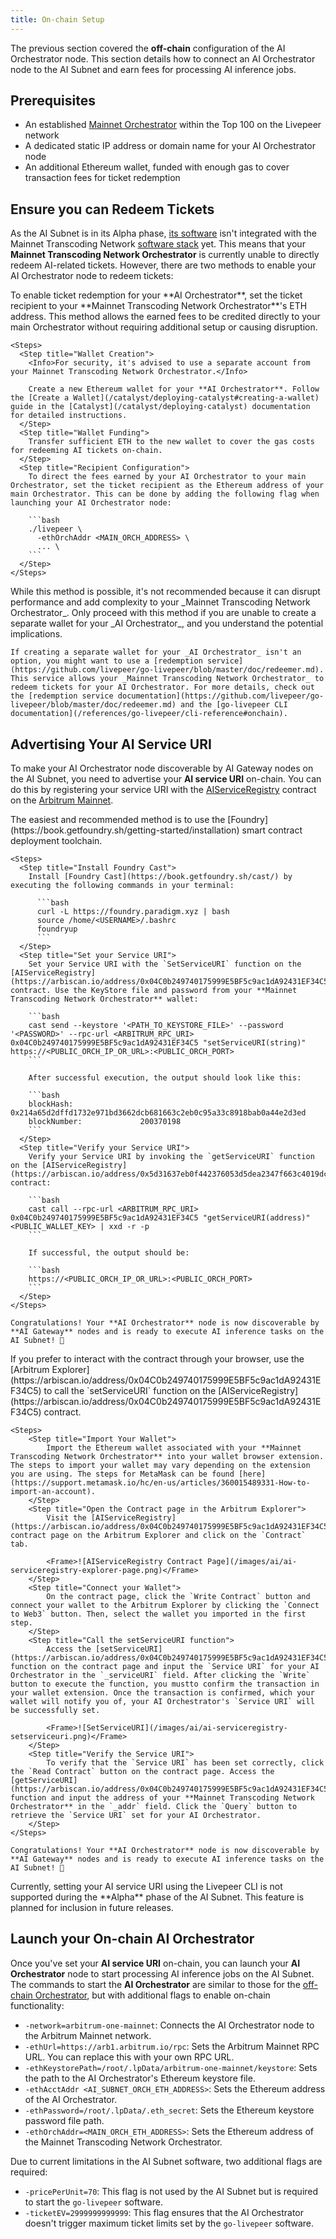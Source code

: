 ```yaml
---
title: On-chain Setup
---
```


The previous section covered the **off-chain** configuration of the AI
Orchestrator node. This section details how to connect an AI Orchestrator node
to the AI Subnet and earn fees for processing AI inference jobs.

## Prerequisites

- An established [Mainnet Orchestrator](/orchestrators/guides/get-started)
  within the Top 100 on the Livepeer network
- A dedicated static IP address or domain name for your AI Orchestrator node
- An additional Ethereum wallet, funded with enough gas to cover transaction
  fees for ticket redemption

## Ensure you can Redeem Tickets

As the AI Subnet is in its Alpha phase,
[its software](https://github.com/livepeer/go-livepeer/tree/ai-video) isn't
integrated with the Mainnet Transcoding Network
[software stack](https://github.com/livepeer/go-livepeer) yet. This means that
your **Mainnet Transcoding Network Orchestrator** is currently unable to
directly redeem AI-related tickets. However, there are two methods to enable
your AI Orchestrator node to redeem tickets:

<Tabs>
  <Tab title="Set Ticket Recipient (recommended)">
    To enable ticket redemption for your **AI Orchestrator**, set the ticket recipient to your **Mainnet Transcoding Network Orchestrator**'s ETH address. This method allows the earned fees to be credited directly to your main Orchestrator without requiring additional setup or causing disruption.

    <Steps>
      <Step title="Wallet Creation">
        <Info>For security, it's advised to use a separate account from your Mainnet Transcoding Network Orchestrator.</Info>

        Create a new Ethereum wallet for your **AI Orchestrator**. Follow the [Create a Wallet](/catalyst/deploying-catalyst#creating-a-wallet) guide in the [Catalyst](/catalyst/deploying-catalyst) documentation for detailed instructions.
      </Step>
      <Step title="Wallet Funding">
        Transfer sufficient ETH to the new wallet to cover the gas costs for redeeming AI tickets on-chain.
      </Step>
      <Step title="Recipient Configuration">
        To direct the fees earned by your AI Orchestrator to your main Orchestrator, set the ticket recipient as the Ethereum address of your main Orchestrator. This can be done by adding the following flag when launching your AI Orchestrator node:

        ```bash
        ./livepeer \
          -ethOrchAddr <MAIN_ORCH_ADDRESS> \
          ... \
        ```
      </Step>
    </Steps>

  </Tab>
  <Tab title="Use Redemption Service">
    <Warning>While this method is possible, it's not recommended because it can disrupt performance and add complexity to your _Mainnet Transcoding Network Orchestrator_. Only proceed with this method if you are unable to create a separate wallet for your _AI Orchestrator_, and you understand the potential implications.</Warning>

    If creating a separate wallet for your _AI Orchestrator_ isn't an option, you might want to use a [redemption service](https://github.com/livepeer/go-livepeer/blob/master/doc/redeemer.md). This service allows your _Mainnet Transcoding Network Orchestrator_ to redeem tickets for your AI Orchestrator. For more details, check out the [redemption service documentation](https://github.com/livepeer/go-livepeer/blob/master/doc/redeemer.md) and the [go-livepeer CLI documentation](/references/go-livepeer/cli-reference#onchain).

  </Tab>

</Tabs>

## Advertising Your AI Service URI

To make your AI Orchestrator node discoverable by AI Gateway nodes on the AI
Subnet, you need to advertise your **AI service URI** on-chain. You can do this
by registering your service URI with the
[AIServiceRegistry](https://arbiscan.io/address/0x04C0b249740175999E5BF5c9ac1dA92431EF34C5)
contract on the [Arbitrum Mainnet](https://arbitrum.io).

<Tabs>
  <Tab title="Use Foundry Cast">
    The easiest and recommended method is to use the [Foundry](https://book.getfoundry.sh/getting-started/installation) smart contract deployment toolchain.

    <Steps>
      <Step title="Install Foundry Cast">
        Install [Foundry Cast](https://book.getfoundry.sh/cast/) by executing the following commands in your terminal:

          ```bash
          curl -L https://foundry.paradigm.xyz | bash
          source /home/<USERNAME>/.bashrc
          foundryup
          ```
      </Step>
      <Step title="Set your Service URI">
        Set your Service URI with the `SetServiceURI` function on the [AIServiceRegistry](https://arbiscan.io/address/0x04C0b249740175999E5BF5c9ac1dA92431EF34C5) contract. Use the KeyStore file and password from your **Mainnet Transcoding Network Orchestrator** wallet:

        ```bash
        cast send --keystore '<PATH_TO_KEYSTORE_FILE>' --password '<PASSWORD>' --rpc-url <ARBITRUM_RPC_URI> 0x04C0b249740175999E5BF5c9ac1dA92431EF34C5 "setServiceURI(string)" https://<PUBLIC_ORCH_IP_OR_URL>:<PUBLIC_ORCH_PORT>
        ```

        After successful execution, the output should look like this:

        ```bash
        blockHash:               0x214a65d2dffd1732e971bd3662dcb681663c2eb0c95a33c8918bab0a44e2d3ed
        blockNumber:             200370198
        ```
      </Step>
      <Step title="Verify your Service URI">
        Verify your Service URI by invoking the `getServiceURI` function on the [AIServiceRegistry](https://arbiscan.io/address/0x5d31637eb0f442376053d5dea2347f663c4019dc) contract:

        ```bash
        cast call --rpc-url <ARBITRUM_RPC_URI> 0x04C0b249740175999E5BF5c9ac1dA92431EF34C5 "getServiceURI(address)" <PUBLIC_WALLET_KEY> | xxd -r -p
        ```

        If successful, the output should be:

        ```bash
        https://<PUBLIC_ORCH_IP_OR_URL>:<PUBLIC_ORCH_PORT>
        ```
      </Step>
    </Steps>

    Congratulations! Your **AI Orchestrator** node is now discoverable by **AI Gateway** nodes and is ready to execute AI inference tasks on the AI Subnet! 🚀

  </Tab>
  <Tab title="Use Arbitrum Explorer">
    If you prefer to interact with the contract through your browser, use the [Arbitrum Explorer](https://arbiscan.io/address/0x04C0b249740175999E5BF5c9ac1dA92431EF34C5) to call the `setServiceURI` function on the [AIServiceRegistry](https://arbiscan.io/address/0x04C0b249740175999E5BF5c9ac1dA92431EF34C5) contract.

    <Steps>
        <Step title="Import Your Wallet">
            Import the Ethereum wallet associated with your **Mainnet Transcoding Network Orchestrator** into your wallet browser extension. The steps to import your wallet may vary depending on the extension you are using. The steps for MetaMask can be found [here](https://support.metamask.io/hc/en-us/articles/360015489331-How-to-import-an-account).
        </Step>
        <Step title="Open the Contract page in the Arbitrum Explorer">
            Visit the [AIServiceRegistry](https://arbiscan.io/address/0x04C0b249740175999E5BF5c9ac1dA92431EF34C5) contract page on the Arbitrum Explorer and click on the `Contract` tab.

            <Frame>![AIServiceRegistry Contract Page](/images/ai/ai-serviceregistry-explorer-page.png)</Frame>
        </Step>
        <Step title="Connect your Wallet">
            On the contract page, click the `Write Contract` button and connect your wallet to the Arbitrum Explorer by clicking the `Connect to Web3` button. Then, select the wallet you imported in the first step.
        </Step>
        <Step title="Call the setServiceURI function">
            Access the [setServiceURI](https://arbiscan.io/address/0x04C0b249740175999E5BF5c9ac1dA92431EF34C5#writeContract#F2) function on the contract page and input the `Service URI` for your AI Orchestrator in the `_serviceURI` field. After clicking the `Write` button to execute the function, you mustto confirm the transaction in your wallet extension. Once the transaction is confirmed, which your wallet will notify you of, your AI Orchestrator's `Service URI` will be successfully set.

            <Frame>![SetServiceURI](/images/ai/ai-serviceregistry-setserviceuri.png)</Frame>
        </Step>
        <Step title="Verify the Service URI">
            To verify that the `Service URI` has been set correctly, click the `Read Contract` button on the contract page. Access the [getServiceURI](https://arbiscan.io/address/0x04C0b249740175999E5BF5c9ac1dA92431EF34C5#readContract#F2) function and input the address of your **Mainnet Transcoding Network Orchestrator** in the `_addr` field. Click the `Query` button to retrieve the `Service URI` set for your AI Orchestrator.
        </Step>
    </Steps>

    Congratulations! Your **AI Orchestrator** node is now discoverable by **AI Gateway** nodes and is ready to execute AI inference tasks on the AI Subnet! 🚀

  </Tab>
  <Tab title="Use Livepeer CLI">
    <Note>Currently, setting your AI service URI using the Livepeer CLI is not supported during the **Alpha** phase of the AI Subnet. This feature is planned for inclusion in future releases.</Note>
  </Tab>
</Tabs>

## Launch your On-chain AI Orchestrator

Once you've set your **AI service URI** on-chain, you can launch your **AI
Orchestrator** node to start processing AI inference jobs on the AI Subnet. The
commands to start the **AI Orchestrator** are similar to those for the
[off-chain Orchestrator](/ai/orchestrators/start-orchestrator), but with
additional flags to enable on-chain functionality:

- `-network=arbitrum-one-mainnet`: Connects the AI Orchestrator node to the
  Arbitrum Mainnet network.
- `-ethUrl=https://arb1.arbitrum.io/rpc`: Sets the Arbitrum Mainnet RPC URL. You
  can replace this with your own RPC URL.
- `-ethKeystorePath=/root/.lpData/arbitrum-one-mainnet/keystore`: Sets the path
  to the AI Orchestrator's Ethereum keystore file.
- `-ethAcctAddr <AI_SUBNET_ORCH_ETH_ADDRESS>`: Sets the Ethereum address of the
  AI Orchestrator.
- `-ethPassword=/root/.lpData/.eth_secret`: Sets the Ethereum keystore password
  file path.
- `-ethOrchAddr=<MAIN_ORCH_ETH_ADDRESS>`: Sets the Ethereum address of the
  Mainnet Transcoding Network Orchestrator.

Due to current limitations in the AI Subnet software, two additional flags are
required:

- `-pricePerUnit=70`: This flag is not used by the AI Subnet but is required to
  start the `go-livepeer` software.
- `-ticketEV=2999999999999`: This flag ensures that the AI Orchestrator doesn't
  trigger maximum ticket limits set by the `go-livepeer` software.
